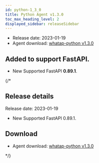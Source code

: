 ```yaml
---
id: python-1_3_0
title: Python Agent v1.3.0
toc_max_heading_level: 2
displayed_sidebar: releaseSidebar
---
```



- Release date: 2023-01-19
- Agent download: [whatap-python v1.3.0](https://pypi.org/project/whatap-python/1.3.0/)

## Added to support FastAPI.

- <Status>New</Status> Supported FastAPI <b>0.89.1</b>.

{/* 

## Release details

Release date: 2023-01-19

- <Status>New</Status> Supported FastAPI 0.89.1.

## Download

- Agent download: [whatap-python v1.3.0](https://pypi.org/project/whatap-python/1.3.0/)

*/}
